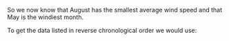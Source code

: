 So we now know that August has the smallest average wind speed and that
May is the windiest month.

To get the data listed in reverse chronological order we would use: 

